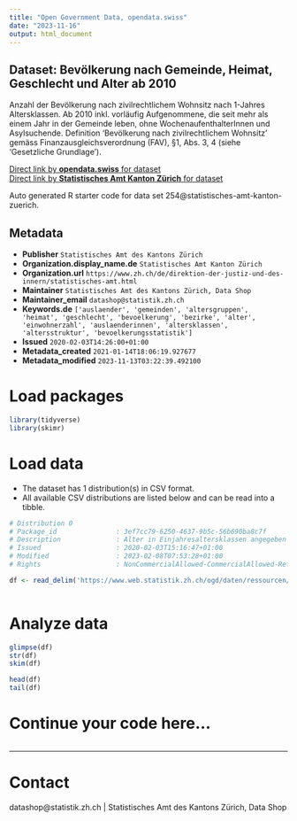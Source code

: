 ```yaml
---
title: "Open Government Data, opendata.swiss"
date: "2023-11-16"
output: html_document
---
```


## Dataset: Bevölkerung nach Gemeinde, Heimat, Geschlecht und Alter ab 2010

Anzahl der Bevölkerung nach zivilrechtlichem Wohnsitz nach 1-Jahres Altersklassen. Ab 2010 inkl. vorläufig Aufgenommene, die seit mehr als einem Jahr in der Gemeinde leben, ohne WochenaufenthalterInnen und Asylsuchende. Definition 'Bevölkerung nach zivilrechtlichem Wohnsitz' gemäss Finanzausgleichsverordnung (FAV), §1, Abs. 3, 4 (siehe 'Gesetzliche Grundlage'). 

[Direct link by **opendata.swiss** for dataset](https://opendata.swiss/de/dataset/bevolkerung-nach-gemeinde-heimat-geschlecht-und-alter)<br>
[Direct link by **Statistisches Amt Kanton Zürich** for dataset](nan)

Auto generated R starter code for data set 254@statistisches-amt-kanton-zuerich.

## Metadata

- **Publisher** `Statistisches Amt des Kantons Zürich`
- **Organization.display_name.de** `Statistisches Amt Kanton Zürich`
- **Organization.url** `https://www.zh.ch/de/direktion-der-justiz-und-des-innern/statistisches-amt.html`
- **Maintainer** `Statistisches Amt des Kantons Zürich, Data Shop`
- **Maintainer_email** `datashop@statistik.zh.ch`
- **Keywords.de** `['auslaender', 'gemeinden', 'altersgruppen', 'heimat', 'geschlecht', 'bevoelkerung', 'bezirke', 'alter', 'einwohnerzahl', 'auslaenderinnen', 'altersklassen', 'altersstruktur', 'bevoelkerungsstatistik']`
- **Issued** `2020-02-03T14:26:00+01:00`
- **Metadata_created** `2021-01-14T18:06:19.927677`
- **Metadata_modified** `2023-11-13T03:22:39.492100`


# Load packages

```r

library(tidyverse)
library(skimr)

```

# Load data

-   The dataset has 1 distribution(s) in CSV format.
-   All available CSV distributions are listed below and can be read into a tibble.

```r

# Distribution 0
# Package_id               : 3ef7cc79-6250-4637-9b5c-56b690ba8c7f
# Description              : Alter in Einjahresaltersklassen angegeben
# Issued                   : 2020-02-03T15:16:47+01:00
# Modified                 : 2023-02-08T07:53:28+01:00
# Rights                   : NonCommercialAllowed-CommercialAllowed-ReferenceNotRequired

df <- read_delim('https://www.web.statistik.zh.ch/ogd/daten/ressourcen/KTZH_00000254_00001282.csv')



```

# Analyze data

```r

glimpse(df)
str(df)
skim(df)

head(df)
tail(df)

```

# Continue your code here...

```r

```

------------------------------------------------------------------------

# Contact

datashop@statistik.zh.ch | Statistisches Amt des Kantons Zürich, Data Shop
